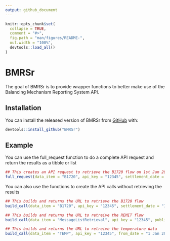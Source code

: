 ```yaml
---
output: github_document
---
```


<!-- README.md is generated from README.Rmd. Please edit that file -->

```r
knitr::opts_chunk$set(
  collapse = TRUE,
  comment = "#>",
  fig.path = "man/figures/README-",
  out.width = "100%",
  devtools::load_all()
)
```
# BMRSr

The goal of BMRSr is to provide wrapper functions to better make use of the Balancing Mechanism Reporting System API.

## Installation

You can install the released version of BMRSr from [GitHub](https://github.com/ARawles/BMRSr) with:

``` r
devtools::install_github("BMRSr")
```

## Example

You can use the full_request function to do a complete API request and return the results as a tibble or list

```r
## This creates an API request to retrieve the B1720 flow on 1st Jan 2018, Settlement Period 1, and returns the results as a tibble
full_request(data_item = "B1720", api_key = "12345", settlement_date = '1 Jan 2018', period = "1", service_type = "csv")
```


You can also use the functions to create the API calls without retrieving the results

```r
## This builds and returns the URL to retrieve the B1720 flow
build_call(data_item = "B1720", api_key = "12345", settlement_date = "1 Jan 2018", period = "1", service_type = "csv")

## This builds and returns the URL to retreive the REMIT flow
build_call(data_item = "MessageListRetrieval", api_key = "12345", publication_from = "1 Jan 2018", publication_to = "10 Jan 2018", service_type = "xml")

## This builds and returns the URL to retreive the temperature data
build_call(data_item = "TEMP", api_key = "12345", from_date = "1 Jan 2018", to_date = "10 Jan 2018", service_type = "csv")
```

